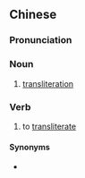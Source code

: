{{also|译音}}
==Chinese==
{{zh-forms|s=译音}}

===Pronunciation===
{{zh-pron
|m=yìyīn
|c=jik6 jam1
|mn=qz:ia̍k-im/tw,xm,zz:e̍k-im
|cat=n,v
}}

===Noun===
{{zh-noun}}

# [[transliteration]]

===Verb===
{{zh-verb}}

# to [[transliterate]]

====Synonyms====
* {{zh-l|音譯}}